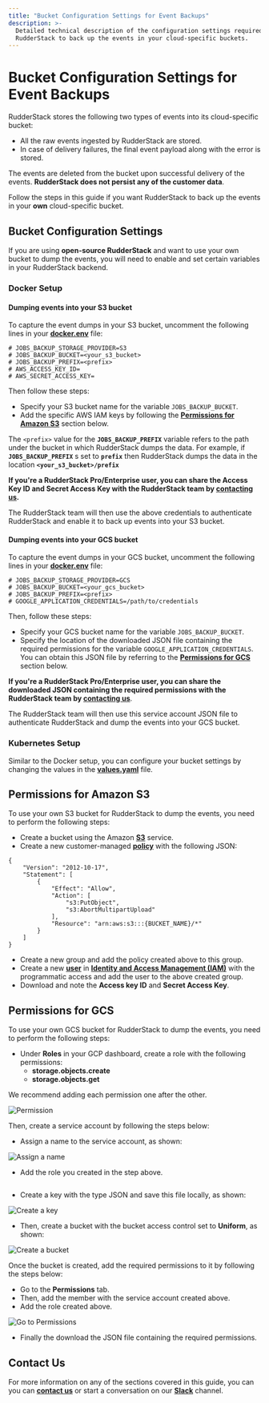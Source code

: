 ```yaml
---
title: "Bucket Configuration Settings for Event Backups"
description: >-
  Detailed technical description of the configuration settings required for
  RudderStack to back up the events in your cloud-specific buckets.
---
```


# Bucket Configuration Settings for Event Backups

RudderStack stores the following two types of events into its cloud-specific bucket:

* All the raw events ingested by RudderStack are stored.
* In case of delivery failures, the final event payload along with the error is stored.

<div class="successBlock">

The events are deleted from the bucket upon successful delivery of the events. <strong>RudderStack does not persist any of the customer data</strong>.
</div>

Follow the steps in this guide if you want RudderStack to back up the events in your **own** cloud-specific bucket.

## Bucket Configuration Settings

If you are using **open-source RudderStack** and want to use your own bucket to dump the events, you will need to enable and set certain variables in your RudderStack backend.

### Docker Setup

#### Dumping events into your S3 bucket

To capture the event dumps in your S3 bucket, uncomment the following lines in your [**docker.env**](https://github.com/rudderlabs/rudder-server/blob/master/build/docker.env#L45-L50) file: 

```text
# JOBS_BACKUP_STORAGE_PROVIDER=S3
# JOBS_BACKUP_BUCKET=<your_s3_bucket>
# JOBS_BACKUP_PREFIX=<prefix>
# AWS_ACCESS_KEY_ID=
# AWS_SECRET_ACCESS_KEY=
```

Then follow these steps:

* Specify your S3 bucket name for the variable `JOBS_BACKUP_BUCKET`.
* Add the specific AWS IAM keys by following the [**Permissions for Amazon S3**](https://docs.rudderstack.com/user-guides/administrators-guide/bucket-configuration-settings#permissions-for-amazon-s3) section below.

<div class="infoBlock">

The <code class="inline-code">&lt;prefix&gt;</code> value for the <strong><code class="inline-code">JOBS_BACKUP_PREFIX</code></strong> variable refers to the path under the bucket in which RudderStack dumps the data. 
For example, if <strong><code class="inline-code">JOBS_BACKUP_PREFIX</code></strong> s set to <strong><code class="inline-code">prefix</code></strong>  then RudderStack dumps the data in the location <strong><code class="inline-code">&lt;your_s3_bucket&gt;/prefix</code></strong> 
</div>

<div class="successBlock">

<strong>If you're a RudderStack Pro/Enterprise user, you can share the Access Key ID and Secret Access Key with the RudderStack team by <a href="https://rudderstack.com/join-rudderstack-slack-community">contacting us</a>.</strong>

The RudderStack team will then use the above credentials to authenticate RudderStack and enable it to back up events into your S3 bucket.
</div>

#### Dumping events into your GCS bucket

To capture the event dumps in your GCS bucket, uncomment the following lines in your [**docker.env**](https://github.com/rudderlabs/rudder-server/blob/master/build/docker.env#L45-L50) file: 

```text
# JOBS_BACKUP_STORAGE_PROVIDER=GCS
# JOBS_BACKUP_BUCKET=<your_gcs_bucket>
# JOBS_BACKUP_PREFIX=<prefix>
# GOOGLE_APPLICATION_CREDENTIALS=/path/to/credentials
```

Then, follow these steps:

* Specify your GCS bucket name for the variable `JOBS_BACKUP_BUCKET`.
* Specify the location of the downloaded JSON file containing the required permissions for the variable `GOOGLE_APPLICATION_CREDENTIALS`. You can obtain this JSON file by referring to the [**Permissions for GCS**](https://docs.rudderstack.com/user-guides/administrators-guide/bucket-configuration-settings#permissions-for-gcs) section below.

<div class="successBlock">

<strong>If you're a RudderStack Pro/Enterprise user, you can share the downloaded JSON containing the required permissions with the RudderStack team by <a href="https://rudderstack.com/join-rudderstack-slack-community">contacting us</a></strong>.

The RudderStack team will then use this service account JSON file to authenticate RudderStack and dump the events into your GCS bucket.
</div>

### Kubernetes Setup

Similar to the Docker setup, you can configure your bucket settings by changing the values in the [**values.yaml**](https://github.com/rudderlabs/rudderstack-helm/blob/master/values.yaml#L87) file.

## Permissions for Amazon S3

To use your own S3 bucket for RudderStack to dump the events, you need to perform the following steps: 

* Create a bucket using the Amazon [**S3**](https://aws.amazon.com/s3/) service.  
* Create a new customer-managed [**policy**](https://docs.aws.amazon.com/IAM/latest/UserGuide/tutorial_managed-policies.html) with the following JSON:

```text
{
    "Version": "2012-10-17",
    "Statement": [
        {
            "Effect": "Allow",
            "Action": [
                "s3:PutObject",
                "s3:AbortMultipartUpload"
            ],
            "Resource": "arn:aws:s3:::{BUCKET_NAME}/*"
        }
    ]
}
```

* Create a new group and add the policy created above to this group. 
* Create a new [**user**](https://docs.aws.amazon.com/IAM/latest/UserGuide/id_users_create.html) in [**Identity and Access Management \(IAM\)**](https://console.aws.amazon.com/iam) with the programmatic access and add the user to the above created group. 
* Download and note the **Access key ID** and **Secret Access Key**.

## Permissions for GCS

To use your own GCS bucket for RudderStack to dump the events, you need to perform the following steps: 

* Under **Roles** in your GCP dashboard, create a role with the following permissions: 
  * **storage.objects.create**
  * **storage.objects.get**

<div class="infoBlock">

We recommend adding each permission one after the other.
</div>

<!--![](../../.gitbook/assets/screenshot-2020-08-05-at-11.38.37-am.png)-->

<img src="../../../images/assets/screenshot-2020-08-05-at-11.38.37-am.png" alt="Permission" />

Then, create a service account by following the steps below:

* Assign a name to the service account, as shown:

<!--![](../../.gitbook/assets/screenshot-2020-08-05-at-11.40.12-am%20%282%29%20%282%29%20%282%29%20%282%29%20%282%29%20%282%29%20%282%29%20%282%29%20%282%29%20%282%29%20%282%29%20%282%29%20%281%29.png) -->

<img src="../../../images/assets/screenshot-2020-08-05-at-11.40.12-am (2) (2) (2) (2) (2) (2) (2) (2) (2) (2) (2) (2) (1).png" alt="Assign a name" />

* Add the role you created in the step above.

<!--![](../../.gitbook/assets/screenshot-2020-08-05-at-11.41.24-am.png)-->

<img src="../../../images/assets/screenshot-2020-08-05-at-11.41.24-am.png" alt="" />

* Create a key with the type JSON and save this file locally, as shown:

<!--![](../../.gitbook/assets/screenshot-2020-08-05-at-11.49.10-am.png)-->

<img src="../../../images/assets/screenshot-2020-08-05-at-11.49.10-am.png" alt="Create a key" />


* Then, create a bucket with the bucket access control set to **Uniform**, as shown:

<!--![](../../.gitbook/assets/screenshot-2020-08-05-at-11.52.07-am.png)-->

<img src="../../../images/assets/screenshot-2020-08-05-at-11.52.07-am.png" alt="Create a bucket" />



Once the bucket is created, add the required permissions to it by following the steps below:

* Go to the **Permissions** tab.
* Then, add the member with the service account created above.
* Add the role created above.

<!--![](../../.gitbook/assets/screenshot-2020-08-05-at-11.53.34-am.png)-->

<img src="../../../images/assets/screenshot-2020-08-05-at-11.53.34-am.png" alt="Go to Permissions" />

* Finally the download the JSON file containing the required permissions.

## Contact Us

For more information on any of the sections covered in this guide, you can you can [**contact us**](mailto:%20docs@rudderstack.com) or start a conversation on our [**Slack**](https://rudderstack.com/join-rudderstack-slack-community) channel.
